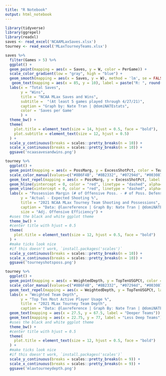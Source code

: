 ```yaml
---
title: "R Notebook"
output: html_notebook
---
```


```r
library(tidyverse)
library(ggrepel)
library(readxl)
saves <- read_excel('NCAAMLaxSaves.xlsx')
tourney <- read_excel('MLaxTourneyTeams.xlsx')
```

```r
saves %>%
  filter(Games > 5) %>%
  ggplot() +
  geom_point(mapping = aes(x = Saves, y = W, color = PerGame)) +
  scale_color_gradient(low = "gray", high = "blue") +
  geom_smooth(mapping = aes(x = Saves, y = W), method = 'lm', se = FALSE, color = "black") +
   geom_text(mapping = aes(x = 85, y = 10), label = paste("R: ", round(cor(saves$Saves, saves$W), 5))) +
  labs(x = "Total Saves",
       y = "Wins",
       title = "NCAA MLax Saves and Wins",
       subtitle =  "(At least 5 games played through 4/27/21)",
       caption = "Graph by: Nate Tran | @domiNATEstats",
       color = 'Saves per Game'
       ) +
  theme_bw() +
  theme(
    plot.title = element_text(size = 14, hjust = 0.5, face = "bold"),
    plot.subtitle = element_text(size = 12, hjust = 0.5)
  ) + 
  scale_y_continuous(breaks = scales::pretty_breaks(n = 10)) +
  scale_x_continuous(breaks = scales::pretty_breaks(n = 10)) +
  ggsave('ncaasavesandwins.png')
```

```r
tourney %>%
  ggplot() +
  geom_point(mapping = aes(x = PossMarg, y = ExcessShotPct, color = Team, size = AdjOffPct)) +
  scale_color_manual(values=c("#8B6F4B", "#8B2332", "#07294d", "#003087", "#011e41", "#330072", "tan4", "springgreen4", "#CF102D", "#041E42", "#7BAFD4", "#0C2340", "#CC0033", "#D44500", "#005710", "#F84C1E"), guide = FALSE) +
  geom_text_repel(mapping = aes(x = PossMarg, y = ExcessShotPct, label = Team)) +
  geom_hline(yintercept = 0, color = "red", linetype = "dashed", alpha=0.5) +
  geom_vline(xintercept = 0, color = "red", linetype = "dashed", alpha=0.5) +
  labs(x = "Possession Margin (# of Offensive Poss. - # of Poss. Defense Faced) ",
       y = "Actual - Expected Shooting %",
       title = "2021 NCAA MLax Tourney Team Shooting and Possessions",
       caption = "Data: @laxreference | Graph By: Nate Tran | @domiNATEstats",
       size = "Adj. Offensive Efficiency") +
  #uses the black and white ggplot theme
  theme_bw() +
  #center title with hjust = 0.5
  theme(
    plot.title = element_text(size = 12, hjust = 0.5, face = "bold")
  ) +
  #make ticks look nice
  #if this doesn't work, `install.packages('scales')`
  scale_y_continuous(breaks = scales::pretty_breaks(n = 10)) +
  scale_x_continuous(breaks = scales::pretty_breaks(n = 10)) +
  ggsave('tourneyshotsposs.png')

```

```r
tourney %>%
  ggplot() +
  geom_point(mapping = aes(x = WeightedDepth, y = TopTenUSGPCt, color = Team)) +
  scale_color_manual(values=c("#8B6F4B", "#8B2332", "#07294d", "#003087", "#011e41", "#330072", "tan4", "springgreen4", "#CF102D", "#041E42", "#7BAFD4", "#0C2340", "#CC0033", "#D44500", "#005710", "#F84C1E"), guide = FALSE) +
  geom_text_repel(mapping = aes(x = WeightedDepth, y = TopTenUSGPCt, label = Team)) +
  labs(x = "Weighted Team Depth",
       y = "Top Ten Most Active Player Usage %",
       title = "2021 MLax Tourney Team Depth",
       caption = "Data: @laxreference | Graph By: Nate Tran | @domiNATEstats") +
  geom_text(mapping = aes(x = 27.5, y = 67.5, label = "Deeper Teams")) +
  geom_text(mapping = aes(x = 22.75, y = 77, label = "Less Deep Teams")) +
  #uses the black and white ggplot theme
  theme_bw() +
  #center title with hjust = 0.5
  theme(
    plot.title = element_text(size = 12, hjust = 0.5, face = "bold")
  ) +
  #make ticks look nice
  #if this doesn't work, `install.packages('scales')`
  scale_y_continuous(breaks = scales::pretty_breaks(n = 9)) +
  scale_x_continuous(breaks = scales::pretty_breaks(n = 9)) +
  ggsave('mlaxtourneydepth.png')

```

